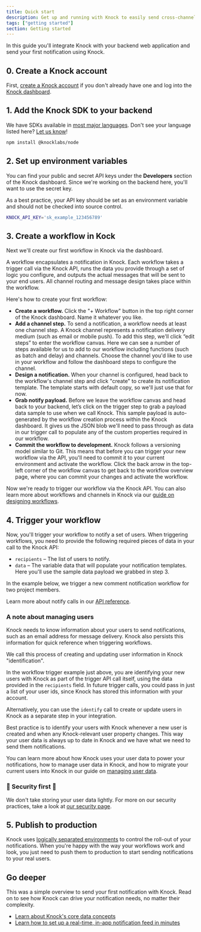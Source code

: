 ```yaml
---
title: Quick start
description: Get up and running with Knock to easily send cross-channel notifications
tags: ["getting started"]
section: Getting started
---
```



In this guide you'll integrate Knock with your backend web application and send your first notification using Knock.

## 0. Create a Knock account

First, [create a Knock account](https://dashboard.knock.app/signup) if you don't already have one and log into the [Knock dashboard](https://dashboard.knock.app).

## 1. Add the Knock SDK to your backend

We have SDKs available in [most major languages](/reference#client-libraries). Don't see your language listed here? [Let us know](mailto:support@knock.app)!

```bash Terminal
npm install @knocklabs/node
```

## 2. Set up environment variables

You can find your public and secret API keys under the **Developers** section of the Knock dashboard. Since we're working on the backend here, you'll want to use the secret key.

As a best practice, your API key should be set as an environment variable and should not be checked into source control.

```bash
KNOCK_API_KEY='sk_example_123456789'
```

## 3. Create a workflow in Kock

Next we'll create our first workflow in Knock via the dashboard.

A workflow encapsulates a notification in Knock. Each workflow takes a trigger call via the Knock API, runs the data you provide through a set of logic you configure, and outputs the actual messages that will be sent to your end users. All channel routing and message design takes place within the workflow.

Here's how to create your first workflow:

- **Create a workflow.** Click the "+ Workflow" button in the top right corner of the Knock dashboard. Name it whatever you like.
- **Add a channel step.** To send a notification, a workflow needs at least one channel step. A Knock channel represents a notification delivery medium (such as email or mobile push). To add this step, we'll click “edit steps” to enter the workflow canvas. Here we can see a number of steps available for us to add to our workflow including functions (such as batch and delay) and channels. Choose the channel you'd like to use in your workflow and follow the dashboard steps to configure the channel.
- **Design a notification.** When your channel is configured, head back to the workflow's channel step and click "create" to create its notification template. The template starts with default copy, so we'll just use that for now.
- **Grab notify payload.** Before we leave the workflow canvas and head back to your backend, let’s click on the trigger step to grab a payload data sample to use when we call Knock. This sample payload is auto-generated by the workflow creation process within the Knock dashboard. It gives us the JSON blob we'll need to pass through as data in our trigger call to populate any of the custom properties required in our workflow.
- **Commit the workflow to development.** Knock follows a versioning model similar to Git. This means that before you can trigger your new workflow via the API, you'll need to commit it to your current environment and activate the workflow. Click the back arrow in the top-left corner of the workflow canvas to get back to the workflow overview page, where you can commit your changes and activate the workflow.

Now we're ready to trigger our workflow via the Knock API. You can also learn more about workflows and channels in Knock via our [guide on designing workflows](/send-notifications/designing-workflows).

## 4. Trigger your workflow

Now, you'll trigger your workflow to notify a set of users. When triggering workflows, you need to provide the following required pieces of data in your call to the Knock API:

- `recipients` – The list of users to notify.
- `data` – The variable data that will populate your notification templates. Here you'll use the sample data payload we grabbed in step 3.

In the example below, we trigger a new comment notification workflow for two project members.

<MultiLangCodeBlock snippet="workflows.trigger-with-user-identification" title="Trigger your workflow" />

Learn more about notify calls in our [API reference](/reference#trigger-workflow).

### A note about managing users

Knock needs to know information about your users to send notifications, such as an email address for message delivery. Knock also persists this information for quick reference when triggering workflows.

We call this process of creating and updating user information in Knock "identification".

In the workflow trigger example just above, you are identifying your new users with Knock as part of the trigger API call itself, using the data provided in the `recipients` field. In future trigger calls, you could pass in just a list of your user ids, since Knock has stored this information with your account.

<MultiLangCodeBlock snippet="workflows.trigger" title="Trigger your workflow with pre-identified users" />

Alternatively, you can use the `identify` call to create or update users in Knock as a separate step in your integration.

<MultiLangCodeBlock snippet="users.identify" title="Identify a user in Knock" />

Best practice is to identify your users with Knock whenever a new user is created and when any Knock-relevant user property changes. This way your user data is always up to date in Knock and we have what we need to send them notifications.

You can learn more about how Knock uses your user data to power your notifications, how to manage user data in Knock, and how to migrate your current users into Knock in our guide on [managing user data](/send-and-manage-data/users).

### 🔐 Security first 🔐

We don't take storing your user data lightly. For more on our security practices, take a look at [our security page](/security).

## 5. Publish to production

Knock uses [logically separated environments](/send-and-manage-data/environments) to control the roll-out of your notifications. When you're happy with the way your workflows work and look, you just need to push them to production to start sending notifications to your real users.

## Go deeper

This was a simple overview to send your first notification with Knock. Read on to see how Knock can drive your notification needs, no matter their complexity.

- [Learn about Knock's core data concepts](/send-and-manage-data/concepts)
- [Learn how to set up a real-time, in-app notification feed in minutes](/notification-feeds/getting-started)
